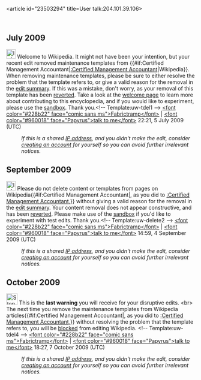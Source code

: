 <article id="23503294" title=User talk:204.101.39.106>
	<talkpage id="34129826" title="User talk:204.101.39.106/Archive 1">
{{talkarchive}}





== July 2009 ==
[[Image:Information.svg|25px]] Welcome to Wikipedia. It might not have been your intention, but your recent edit removed maintenance templates from {{#if:Certified Management Accountant|[[:Certified Management Accountant]]|Wikipedia}}. When removing maintenance templates, please be sure to either resolve the problem that the template refers to, or give a valid reason for the removal in the [[Help:Edit summary|edit summary]]. If this was a mistake, don't worry, as your removal of this template has been [[Help:Reverting|reverted]]. Take a look at the [[Wikipedia:Welcome|welcome page]] to learn more about contributing to this encyclopedia, and if you would like to experiment, please use the [[Wikipedia:Sandbox|sandbox]]. Thank you.&lt;!-- Template:uw-tdel1 --&gt; [[User:Fabrictramp|&lt;font color=&quot;#228b22&quot; face=&quot;comic sans ms&quot;&gt;Fabrictramp&lt;/font&gt;]] | [[User talk:Fabrictramp|&lt;font color=&quot;#960018&quot; face=&quot;Papyrus&quot;&gt;talk to me&lt;/font&gt;]] 22:21, 5 July 2009 (UTC)
:''If this is a shared [[IP address]], and you didn't make the edit, consider [[Wikipedia:Why create an account?|creating an account]] for yourself so you can avoid further irrelevant notices.''

== September 2009 ==
[[Image:Information.svg|25px]] Please do not delete content or templates from pages on Wikipedia{{#if:Certified Management Accountant|, as you did to [[:Certified Management Accountant]],}} without giving a valid reason for the removal in the [[Help:Edit summary|edit summary]]. Your content removal does not appear constructive, and has been [[Help:Reverting|reverted]]. Please make use of the [[Wikipedia:Sandbox|sandbox]] if you'd like to experiment with test edits. Thank you.&lt;!-- Template:uw-delete2 --&gt; [[User:Fabrictramp|&lt;font color=&quot;#228b22&quot; face=&quot;comic sans ms&quot;&gt;Fabrictramp&lt;/font&gt;]] | [[User talk:Fabrictramp|&lt;font color=&quot;#960018&quot; face=&quot;Papyrus&quot;&gt;talk to me&lt;/font&gt;]] 14:59, 4 September 2009 (UTC)
:''If this is a shared [[IP address]], and you didn't make the edit, consider [[Wikipedia:Why create an account?|creating an account]] for yourself so you can avoid further irrelevant notices.''

== October 2009 ==
[[Image:Stop hand nuvola.svg|30px]] This is the '''last warning''' you will receive for your disruptive edits. &lt;br&gt; The next time you remove the maintenance templates from Wikipedia articles{{#if:Certified Management Accountant|, as you did to [[:Certified Management Accountant]],}} without resolving the problem that the template refers to, you will be [[Wikipedia:Blocking policy|blocked]] from editing Wikipedia. &lt;!-- Template:uw-tdel4 --&gt; [[User:Fabrictramp|&lt;font color=&quot;#228b22&quot; face=&quot;comic sans ms&quot;&gt;Fabrictramp&lt;/font&gt;]] | [[User talk:Fabrictramp|&lt;font color=&quot;#960018&quot; face=&quot;Papyrus&quot;&gt;talk to me&lt;/font&gt;]] 18:27, 7 October 2009 (UTC)
:''If this is a shared [[IP address]], and you didn't make the edit, consider [[Wikipedia:Why create an account?|creating an account]] for yourself so you can avoid further irrelevant notices.''
	</talkpage>
	<talkpage id="23503294" title="User talk:204.101.39.106">
{{archive box|auto=yes}}
{{sharedip|CMA}}
	</talkpage>
</article>